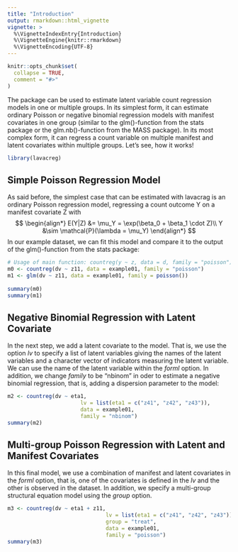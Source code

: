 ```yaml
---
title: "Introduction"
output: rmarkdown::html_vignette
vignette: >
  %\VignetteIndexEntry{Introduction}
  %\VignetteEngine{knitr::rmarkdown}
  %\VignetteEncoding{UTF-8}
---
```


```r
knitr::opts_chunk$set(
  collapse = TRUE,
  comment = "#>"
)
```


The package can be used to estimate latent variable count regression models in one or multiple groups. In its simplest form, it can estimate ordinary Poisson or negative binomial regression models with manifest covariates in one group (similar to the glm()-function from the stats package or the glm.nb()-function from the MASS package). In its most complex form, it can regress a count variable on multiple manifest and latent covariates within multiple groups. Let's see, how it works!
```r
library(lavacreg)
```

## Simple Poisson Regression Model
As said before, the simplest case that can be estimated with lavacrag is an ordinary Poisson regression model, regressing a count outcome Y on a manifest covariate Z with
$$
\begin{align*}
E(Y|Z) &= \mu_Y = \exp(\beta_0 + \beta_1 \cdot Z)\\
Y &\sim \mathcal{P}(\lambda = \mu_Y)
\end{align*}
$$
In our example dataset, we can fit this model and compare it to the output of the glm()-function from the stats package:
```r
# Usage of main function: countreg(y ~ z, data = d, family = "poisson")
m0 <- countreg(dv ~ z11, data = example01, family = "poisson")
m1 <- glm(dv ~ z11, data = example01, family = poisson())
				
summary(m0)
summary(m1)
```


## Negative Binomial Regression with Latent Covariate

In the next step, we add a latent covariate to the model. That is, we use the option *lv* to specify a list of latent variables giving the names of the latent variables and a character vector of indicators measuring the latent variable. We can use the name of the latent variable within the *forml* option. In addition, we change *family* to be "nbinom" in oder to estimate a negative binomial regression, that is, adding a dispersion parameter to the model:
```r
m2 <- countreg(dv ~ eta1, 
				       lv = list(eta1 = c("z41", "z42", "z43")), 
				       data = example01, 
				       family = "nbinom")
summary(m2)
```

## Multi-group Poisson Regression with Latent and Manifest Covariates
In this final model, we use a combination of manifest and latent covariates in the *forml* option, that is, one of the covariates is defined in the *lv* and the other is observed in the dataset. In addition, we specify a multi-group structural equation model using the *group* option.

```r
m3 <- countreg(dv ~ eta1 + z11, 
				               lv = list(eta1 = c("z41", "z42", "z43")), 
				               group = "treat",
				               data = example01, 
				               family = "poisson")
summary(m3)
```

